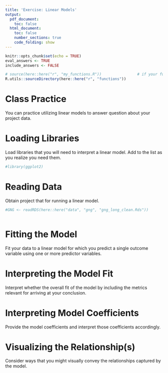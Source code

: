 ```yaml
---
title: 'Exercise: Linear Models'
output:
  pdf_document:
    toc: false
  html_document:
    toc: false
    number_sections: true
    code_folding: show
---
```


```r
knitr::opts_chunk$set(echo = TRUE)
eval_answers <- TRUE
include_answers <- FALSE
```

```r
# source(here::here("r", "my_functions.R"))                # if your functions are in a file
R.utils::sourceDirectory(here::here("r", "functions"))
```

# **Class Practice**

You can practice utilizing linear models to answer question about your project data. 

# **Loading Libraries**

Load libraries that you will need to interpret a linear model. Add to the list as you realize you need them.

```r
#library(ggplot2)
```

# **Reading Data**

Obtain project that for running a linear model. 

```r
#GNG <- readRDS(here::here("data", "gng", "gng_long_clean.Rds"))
```

```r

```

# **Fitting the Model**

Fit your data to a linear model for which you predict a single outcome variable using one or more predictor variables.



# **Interpreting the Model Fit**

Interpret whether the overall fit of the model by including the metrics relevant for arriving at your conclusion. 



# **Interpreting Model Coefficients**

Provide the model coefficients and interpret those coefficients accordingly.


# **Visualizing the Relationship(s)**

Consider ways that you might visually convey the relationships captured by the model. 




